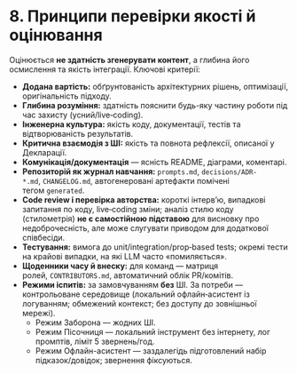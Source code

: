 # 8. Принципи перевірки якості й оцінювання

Оцінюється **не здатність згенерувати контент**, а глибина його осмислення та якість інтеграції. Ключові критерії:

- **Додана вартість:** обґрунтованість архітектурних рішень, оптимізації, оригінальність підходу.
- **Глибина розуміння:** здатність пояснити будь-яку частину роботи під час захисту (усний/live‑coding).
- **Інженерна культура:** якість коду, документації, тестів та відтворюваність результатів.
- **Критична взаємодія з ШІ:** якість та повнота рефлексії, описаної у Декларації.
- **Комунікація/документація** — ясність README, діаграми, коментарі.
- **Репозиторій як журнал навчання:** `prompts.md`, `decisions/ADR-*.md`, `CHANGELOG.md`, автогенеровані артефакти помічені тегом `generated`.
- **Code review і перевірка авторства:** короткі інтерв’ю, випадкові запитання по коду, live‑coding зміни; аналіз стилю коду (стилометрія) **не є самостійною підставою** для висновку про недоброчесність, але може слугувати приводом для додаткової співбесіди.
- **Тестування:** вимога до unit/integration/prop‑based tests; окремі тести на крайові випадки, на які LLM часто «помиляється».
- **Щоденники часу й внеску:** для команд — матриця ролей, `CONTRIBUTORS.md`, автоматичний облік PR/комітів.
- **Режими іспитів:** за замовчуванням **без** ШІ. За потреби — контрольоване середовище (локальний офлайн‑асистент із логуванням; обмежений контекст; без доступу до зовнішньої мережі).
    - Режим Заборона — жодних ШІ.
    - Режим Пісочниця — локальний інструмент без інтернету, лог промптів, ліміт 5 звернень/год.
    - Режим Офлайн-асистент — заздалегідь підготовлений набір підказок/довідок; звернення фіксуються.